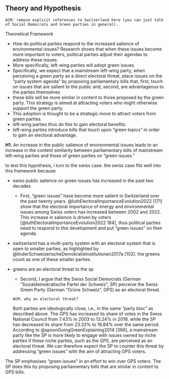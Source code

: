 ## Theory and Hypothesis

```
ACM: remove explicit references to Switzerland here (you can just talk of Social Democrats and Green parties in general). 
```


Theoretical Framework

- How do political parties respond to the increased salience of environmental issues? Research shows that when these issues become more important to voters, political parties adjust their agendas to address these issues.
- More specifically, left-wing parties will adopt green issues.
- Specifically, we expect that a mainstream left-wing party, when perceiving a green party as a direct electoral threat, place issues on the "party system agenda" by proposing parliamentary bills that, first, touch on issues that are salient to the public and, second, are advantageous to the parties themselves
- these bills will be more similar in content to those proposed by the green party. This strategy is aimed at attracting voters who might otherwise support the green party.
- This adoption is thought to be a strategic move to attract voters from green parties.
- left-wing parties thus do this to gain electoral benefits.
- left-wing parties introduce bills that touch upon “green topics” in order to gain an electoral advantage.

**H1**: An increase in the public salience of environmental issues leads to an increase in the content similarity between parliamentary bills of mainstream left-wing parties and those of green parties on "green issues."


to test this hypothesis, i turn to the swiss case. the swiss case fits well into this framework because

- swiss public salience on green issues has increased in the past two decades
	- First, “green issues” have become more salient in Switzerland over the past twenty years. @luthElectoralImportanceEvolution2022 [171] show that the electoral importance of energy and environmental issues among Swiss voters has increased between 2002 and 2022. This increase in salience is driven by voters [@luthElectoralImportanceEvolution2022 184], thus political parties need to respond to this development and put “green issues” on their agenda.

- switzerland has a multi-party system with an electoral system that is open to smaller parties, as highlighted by @linderSchweizerischeDemokratieInstitutionen2017a [102]. the greens count as one of these smaller parties.

- greens are an electoral threat to the sp
	- Second, I argue that the Swiss Social Democrats (German “Sozialdemokratische Partei der Schweiz”, SP) perceive the Swiss Green Party (German “Grüne Schweiz”, GPS) as an electoral threat.
```
ACM: why an electoral threat?
```
Both parties are ideologically close, i.e., in the same “party bloc” as described above. The GPS has increased its share of votes in the Swiss National Council from 7.43% in 2003 to 13.24% in 2019, while the SP has decreased its share from 23.33% to 16.84% over the same period. According to @spoonGoingGreenExplaining2014 [366], a mainstream party like the SP is more likely to engage with issues owned by niche parties if these niche parties, such as the GPS, are perceived as an electoral threat. We can therefore expect the SP to counter this threat by addressing “green issues” with the aim of attracting GPS voters.


The SP emphasises “green issues” in an effort to win over GPS voters. The SP does this by proposing parliamentary bills that are similar in content to GPS bills.